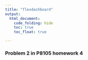 ```yaml
---
title: "flexdashboard"
output: 
  html_document:
    code_folding: hide
    toc: true
    toc_float: true

---
```


### Problem 2 in P8105 homework 4
